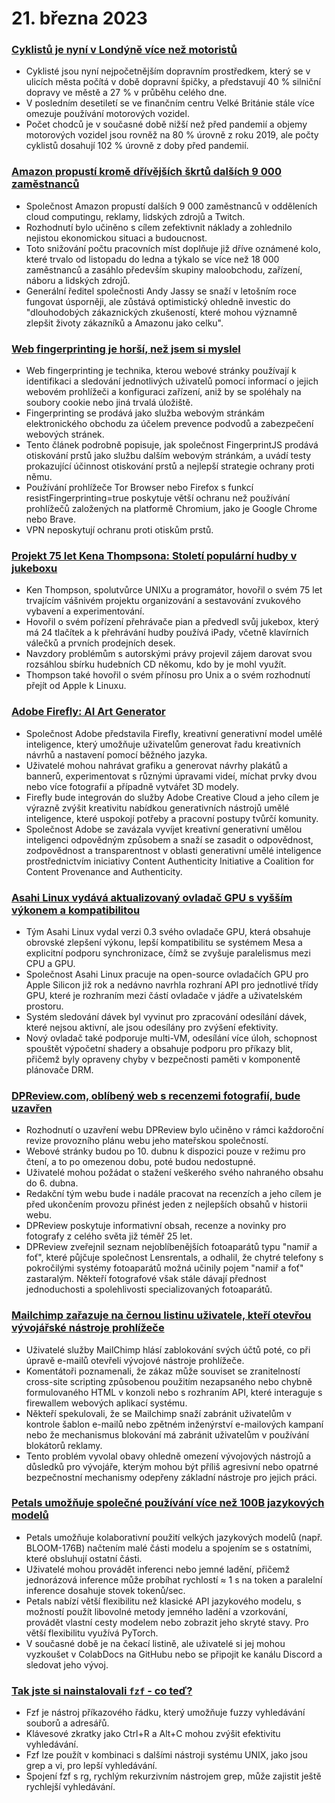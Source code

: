 
<Steps>

# 21. března 2023

### [Cyklistů je nyní v Londýně více než motoristů](https://www.forbes.com/sites/carltonreid/2023/03/01/cyclists-now-outnumber-motorists-in-city-of-london/?ref=hackernewsgpt.com)

- Cyklisté jsou nyní nejpočetnějším dopravním prostředkem, který se v ulicích města počítá v době dopravní špičky, a představují 40 % silniční dopravy ve městě a 27 % v průběhu celého dne.
- V posledním desetiletí se ve finančním centru Velké Británie stále více omezuje používání motorových vozidel.
- Počet chodců je v současné době nižší než před pandemií a objemy motorových vozidel jsou rovněž na 80 % úrovně z roku 2019, ale počty cyklistů dosahují 102 % úrovně z doby před pandemií.

### [Amazon propustí kromě dřívějších škrtů dalších 9 000 zaměstnanců](https://www.cnbc.com/2023/03/20/amazon-layoffs-company-to-cut-off-9000-more-workers.html?ref=hackernewsgpt.com)

- Společnost Amazon propustí dalších 9 000 zaměstnanců v odděleních cloud computingu, reklamy, lidských zdrojů a Twitch.
- Rozhodnutí bylo učiněno s cílem zefektivnit náklady a zohlednilo nejistou ekonomickou situaci a budoucnost.
- Toto snižování počtu pracovních míst doplňuje již dříve oznámené kolo, které trvalo od listopadu do ledna a týkalo se více než 18 000 zaměstnanců a zasáhlo především skupiny maloobchodu, zařízení, náboru a lidských zdrojů.
- Generální ředitel společnosti Andy Jassy se snaží v letošním roce fungovat úsporněji, ale zůstává optimistický ohledně investic do "dlouhodobých zákaznických zkušeností, které mohou významně zlepšit životy zákazníků a Amazonu jako celku".

### [Web fingerprinting je horší, než jsem si myslel](https://www.bitestring.com/posts/2023-03-19-web-fingerprinting-is-worse-than-I-thought.html?ref=hackernewsgpt.com)

- Web fingerprinting je technika, kterou webové stránky používají k identifikaci a sledování jednotlivých uživatelů pomocí informací o jejich webovém prohlížeči a konfiguraci zařízení, aniž by se spoléhaly na soubory cookie nebo jiná trvalá úložiště.
- Fingerprinting se prodává jako služba webovým stránkám elektronického obchodu za účelem prevence podvodů a zabezpečení webových stránek.
- Tento článek podrobně popisuje, jak společnost FingerprintJS prodává otiskování prstů jako službu dalším webovým stránkám, a uvádí testy prokazující účinnost otiskování prstů a nejlepší strategie ochrany proti němu.
- Používání prohlížeče Tor Browser nebo Firefox s funkcí resistFingerprinting=true poskytuje větší ochranu než používání prohlížečů založených na platformě Chromium, jako je Google Chrome nebo Brave.
- VPN neposkytují ochranu proti otiskům prstů.

### [Projekt 75 let Kena Thompsona: Století populární hudby v jukeboxu](https://www.youtube.com/watch?v=kaandEt_pKw&ref=hackernewsgpt.com)

- Ken Thompson, spolutvůrce UNIXu a programátor, hovořil o svém 75 let trvajícím vášnivém projektu organizování a sestavování zvukového vybavení a experimentování.
- Hovořil o svém pořízení přehrávače pian a předvedl svůj jukebox, který má 24 tlačítek a k přehrávání hudby používá iPady, včetně klavírních válečků a prvních prodejních desek.
- Navzdory problémům s autorskými právy projevil zájem darovat svou rozsáhlou sbírku hudebních CD někomu, kdo by je mohl využít.
- Thompson také hovořil o svém přínosu pro Unix a o svém rozhodnutí přejít od Apple k Linuxu.

### [Adobe Firefly: AI Art Generator](https://www.adobe.com/sensei/generative-ai/firefly.html?ref=hackernewsgpt.com)

- Společnost Adobe představila Firefly, kreativní generativní model umělé inteligence, který umožňuje uživatelům generovat řadu kreativních návrhů a nastavení pomocí běžného jazyka.
- Uživatelé mohou nahrávat grafiku a generovat návrhy plakátů a bannerů, experimentovat s různými úpravami videí, míchat prvky dvou nebo více fotografií a případně vytvářet 3D modely.
- Firefly bude integrován do služby Adobe Creative Cloud a jeho cílem je výrazně zvýšit kreativitu nabídkou generativních nástrojů umělé inteligence, které uspokojí potřeby a pracovní postupy tvůrčí komunity.
- Společnost Adobe se zavázala vyvíjet kreativní generativní umělou inteligenci odpovědným způsobem a snaží se zasadit o odpovědnost, zodpovědnost a transparentnost v oblasti generativní umělé inteligence prostřednictvím iniciativy Content Authenticity Initiative a Coalition for Content Provenance and Authenticity.

### [Asahi Linux vydává aktualizovaný ovladač GPU s vyšším výkonem a kompatibilitou](https://asahilinux.org/2023/03/road-to-vulkan/?ref=hackernewsgpt.com)

- Tým Asahi Linux vydal verzi 0.3 svého ovladače GPU, která obsahuje obrovské zlepšení výkonu, lepší kompatibilitu se systémem Mesa a explicitní podporu synchronizace, čímž se zvyšuje paralelismus mezi CPU a GPU.
- Společnost Asahi Linux pracuje na open-source ovladačích GPU pro Apple Silicon již rok a nedávno navrhla rozhraní API pro jednotlivé třídy GPU, které je rozhraním mezi částí ovladače v jádře a uživatelském prostoru.
- Systém sledování dávek byl vyvinut pro zpracování odesílání dávek, které nejsou aktivní, ale jsou odesílány pro zvýšení efektivity.
- Nový ovladač také podporuje multi-VM, odesílání více úloh, schopnost spouštět výpočetní shadery a obsahuje podporu pro příkazy blit, přičemž byly opraveny chyby v bezpečnosti paměti v komponentě plánovače DRM.

### [DPReview.com, oblíbený web s recenzemi fotografií, bude uzavřen](https://www.dpreview.com/news/5901145460/dpreview-com-to-close?ref=hackernewsgpt.com)

- Rozhodnutí o uzavření webu DPReview bylo učiněno v rámci každoroční revize provozního plánu webu jeho mateřskou společností.
- Webové stránky budou po 10. dubnu k dispozici pouze v režimu pro čtení, a to po omezenou dobu, poté budou nedostupné.
- Uživatelé mohou požádat o stažení veškerého svého nahraného obsahu do 6. dubna.
- Redakční tým webu bude i nadále pracovat na recenzích a jeho cílem je před ukončením provozu přinést jeden z nejlepších obsahů v historii webu.
- DPReview poskytuje informativní obsah, recenze a novinky pro fotografy z celého světa již téměř 25 let.
- DPReview zveřejnil seznam nejoblíbenějších fotoaparátů typu "namiř a foť", které půjčuje společnost Lensrentals, a odhalil, že chytré telefony s pokročilými systémy fotoaparátů možná učinily pojem "namiř a foť" zastaralým. Někteří fotografové však stále dávají přednost jednoduchosti a spolehlivosti specializovaných fotoaparátů.

### [Mailchimp zařazuje na černou listinu uživatele, kteří otevřou vývojářské nástroje prohlížeče](http://news.ycombinator.com/item?id=35235732&ref=hackernewsgpt.com)

- Uživatelé služby MailChimp hlásí zablokování svých účtů poté, co při úpravě e-mailů otevřeli vývojové nástroje prohlížeče.
- Komentátoři poznamenali, že zákaz může souviset se zranitelností cross-site scripting způsobenou použitím nezapsaného nebo chybně formulovaného HTML v konzoli nebo s rozhraním API, které interaguje s firewallem webových aplikací systému.
- Někteří spekulovali, že se Mailchimp snaží zabránit uživatelům v kontrole šablon e-mailů nebo zpětném inženýrství e-mailových kampaní nebo že mechanismus blokování má zabránit uživatelům v používání blokátorů reklamy.
- Tento problém vyvolal obavy ohledně omezení vývojových nástrojů a důsledků pro vývojáře, kterým mohou být příliš agresivní nebo opatrné bezpečnostní mechanismy odepřeny základní nástroje pro jejich práci.

### [Petals umožňuje společné používání více než 100B jazykových modelů](https://petals.ml/?ref=hackernewsgpt.com)

- Petals umožňuje kolaborativní použití velkých jazykových modelů (např. BLOOM-176B) načtením malé části modelu a spojením se s ostatními, které obsluhují ostatní části.
- Uživatelé mohou provádět inferenci nebo jemné ladění, přičemž jednorázová inference může probíhat rychlostí ≈ 1 s na token a paralelní inference dosahuje stovek tokenů/sec.
- Petals nabízí větší flexibilitu než klasické API jazykového modelu, s možností použít libovolné metody jemného ladění a vzorkování, provádět vlastní cesty modelem nebo zobrazit jeho skryté stavy. Pro větší flexibilitu využívá PyTorch.
- V současné době je na čekací listině, ale uživatelé si jej mohou vyzkoušet v ColabDocs na GitHubu nebo se připojit ke kanálu Discord a sledovat jeho vývoj.

### [Tak jste si nainstalovali `fzf` - co teď?](https://andrew-quinn.me/fzf/?ref=hackernewsgpt.com)

- Fzf je nástroj příkazového řádku, který umožňuje fuzzy vyhledávání souborů a adresářů.
- Klávesové zkratky jako Ctrl+R a Alt+C mohou zvýšit efektivitu vyhledávání.
- Fzf lze použít v kombinaci s dalšími nástroji systému UNIX, jako jsou grep a vi, pro lepší vyhledávání.
- Spojení fzf s rg, rychlým rekurzivním nástrojem grep, může zajistit ještě rychlejší vyhledávání.

</Steps>
